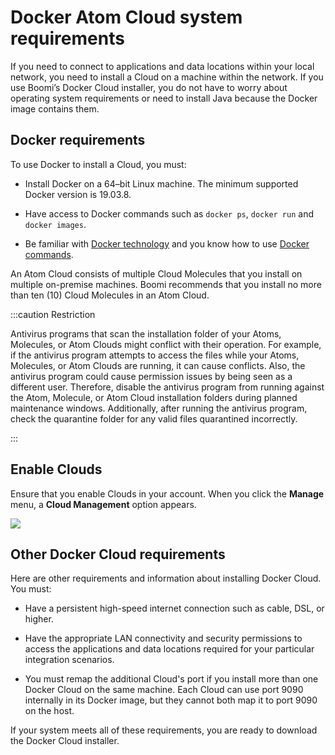 
# Docker Atom Cloud system requirements 

If you need to connect to applications and data locations within your local network, you need to install a Cloud on a machine within the network. If you use Boomi’s Docker Cloud installer, you do not have to worry about operating system requirements or need to install Java because the Docker image contains them.

## Docker requirements

To use Docker to install a Cloud, you must:

-   Install Docker on a 64–bit Linux machine. The minimum supported Docker version is 19.03.8.

-   Have access to Docker commands such as `docker ps`, `docker run` and `docker images`.

-   Be familiar with [Docker technology](https://www.docker.com/) and you know how to use [Docker commands](https://docs.docker.com/get-started/overview/).


An Atom Cloud consists of multiple Cloud Molecules that you install on multiple on-premise machines. Boomi recommends that you install no more than ten (10) Cloud Molecules in an Atom Cloud.

:::caution Restriction

Antivirus programs that scan the installation folder of your Atoms, Molecules, or Atom Clouds might conflict with their operation. For example, if the antivirus program attempts to access the files while your Atoms, Molecules, or Atom Clouds are running, it can cause conflicts. Also, the antivirus program could cause permission issues by being seen as a different user. Therefore, disable the antivirus program from running against the Atom, Molecule, or Atom Cloud installation folders during planned maintenance windows. Additionally, after running the antivirus program, check the quarantine folder for any valid files quarantined incorrectly.

:::

<ShortHardReq />

## Enable Clouds

Ensure that you enable Clouds in your account. When you click the **Manage** menu, a **Cloud Management** option appears.

![](../Images/manage-ps-clouds_d14609be-a83b-41e0-9982-c439ff4342e5.jpg)

## Other Docker Cloud requirements 

Here are other requirements and information about installing Docker Cloud. You must:

-   Have a persistent high-speed internet connection such as cable, DSL, or higher.

-   Have the appropriate LAN connectivity and security permissions to access the applications and data locations required for your particular integration scenarios.

-   You must remap the additional Cloud's port if you install more than one Docker Cloud on the same machine. Each Cloud can use port 9090 internally in its Docker image, but they cannot both map it to port 9090 on the host.


If your system meets all of these requirements, you are ready to download the Docker Cloud installer.

